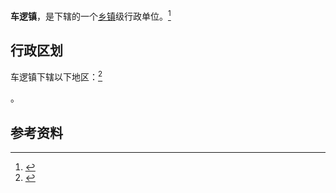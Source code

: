 {{中国乡级行政区|32/10/84/103/000}}

'''车逻镇'''，是{{PRC admin/fullname|32/10/84/103/000|3}}下辖的一个[[乡镇|乡镇]]级行政单位。<ref>{{PRC admin/ref sgc|{{PRC admin/parent|32/10/84/103/000}}}}</ref>

== 行政区划 ==

车逻镇下辖以下地区：<ref>{{PRC admin/ref sgc|32/10/84/103/000}}</ref>

{{PRC admin/children|32/10/84/103/000}}。

== 参考资料 ==

{{reflist}}

{{行政区划小作品}}
{{PRC admin/navcat|32/10/84/103/000}}